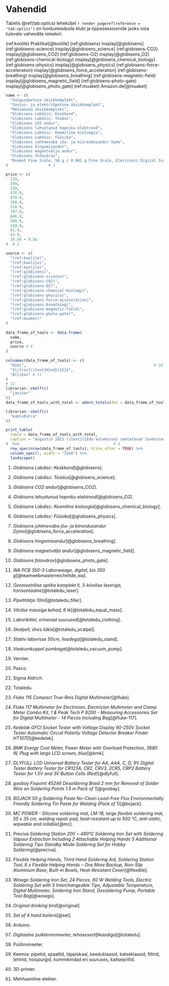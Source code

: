 # Vahendid

Tabelis \@ref(tab:optics) leheküljel `r render_pageref(reference = "tab:optics")` on loodusteaduste klubi ja õppesessioonide jaoks osta tulevate vahendite nimekiri.

(ref:koolile) Praktikal[@koolile]
(ref:globisens) insplay[@globisens]
(ref:globisens-science) insplay[@globisens_science]
(ref:globisens-CO2) insplay[@globisens_CO2]
(ref:globisens-O2) insplay[@globisens_O2]
(ref:globisens-chemical-biology) insplay[@globisens_chemical_biology]
(ref:globisens-physics) insplay[@globisens_physics]
(ref:globisens-force-acceleration) insplay[@globisens_force_acceleration]
(ref:globisens-breathing) insplay[@globisens_breathing]
(ref:globisens-magnetic-field) insplay[@globisens_magnetic_field]
(ref:globisens-photo-gate) insplay[@globisens_photo_gate]
(ref:muaket) Amazon.de[@muaket]

```r
name <- c(
  "Valgusõpetuse üksikkomplekt",
  "Soojus- ja elektriõpetuse üksikkomplekt",
  "Mehaanika üksikkomplekt",
  "Globisens Labdisc: Keskkond",
  "Globisens Labdisc: Teadus",
  "Globisens CO2 andur",
  "Globisens lahustunud hapniku elektrood",
  "Globisens Labdisc: Keemiline bioloogia",
  "Globisens Labdisc: Füüsika",
  "Globisens juhtmevaba jõu- ja kiirendusandur Dymo",
  "Globisens hingamisandur",
  "Globisens magnetvälja andur",
  "Globisens fotovärav",
  "Muaket Fine Scale, 50 g / 0.001 g Fine Scale, Electronic Digital Scales with LCD Display, Professional Milligram Scale, Pocket Scale, Laboratory Scale, Gold Scale, Letter Scale, MG Scales"
)                  # 1

price <- c(
  119,
  299,
  159,
  478.9,
  478.9,
  268.9,
  218.9,
  707.9,
  646.9,
  308.9,
  149.9,
  61.9,
  42.9,
  19.99 + 9.56
)  # 2

source <- c(
  "(ref:koolile)",
  "(ref:koolile)",
  "(ref:koolile)",
  "(ref:globisens)",
  "(ref:globisens-science)",
  "(ref:globisens-CO2)",
  "(ref:globisens-O2)",
  "(ref:globisens-chemical-biology)",
  "(ref:globisens-physics)",
  "(ref:globisens-force-acceleration)",
  "(ref:globisens-breathing)",
  "(ref:globisens-magnetic-field)",
  "(ref:globisens-photo-gate)",
  "(ref:muaket)"
)
                                                                                                  # 3
data_frame_of_tools <- data.frame(                                                           # 4
  name,                                                                                          # 5
  price,
  source # 6
)                                                                                                 # 7
                                                                                                  # 8
colnames(data_frame_of_tools) <- c(                                                          # 9
  "Nimi",                                                         # 10
  "$\\frac{\\text{Hind}}{€}$",
  "Allikas" # 11
)                                                     
# 12
librarian::shelf(c(
  "janitor"
))
data_frame_of_tools_with_total <- adorn_totals(dat = data_frame_of_tools, where = "row", fill = "", na.rm = TRUE, name = "Kokku", c(`$\\frac{\\text{Hind}}{€}$`))

librarian::shelf(c(
  "kableExtra"
))

print_table(                                                                                     # 14
  table = data_frame_of_tools_with_total,                                                              # 15
  caption = "Augustis 2023 \\textit{Edu Valemisse} soetatavad loodusteaduste õpetamise vahendid."                       # 16
)  %>%                                          # 4
  row_spec(nrow(data_frame_of_tools), hline_after = TRUE) %>%
  column_spec(1, width = "32em") %>%
  landscape()

```

1. *Globisens Labdisc: Keskkond*[@globisens].

2. *Globisens Labdisc: Teadus*[@globisens_science].

3. *Globisens CO2 andur*[@globisens_CO2].

4. *Globisens lahustunud hapniku elektrood*[@globisens_O2].

5. *Globisens Labdisc: Keemiline bioloogia*[@globisens_chemical_biology].

6. *Globisens Labdisc: Füüsika*[@globisens_physics].

7. *Globisens juhtmevaba jõu- ja kiirendusandur Dymo*[@globisens_force_acceleration].

8. *Globisens hingamisandur*[@globisens_breathing].

9. *Globisens magnetvälja andur*[@globisens_magnetic_field].

10. *Globisens fotovärav*[@globisens_photo_gate].

11. *WA PCB 350-3 Laborwaage, digital, bis 350 g*[@teamwebmasterreicheltde_wa].

12. *Geomeetrilise optika komplekt II, 3-kiirelise laseriga, horisontaalne*[@totaledu_laser].

13. *Pipetitäitja 10ml*[@totaledu_filler].

14. *Võrdse massiga kehad, 6 tk*[@totaledu_equal_mass].

15. *Laborikittel, erinevad suurused*[@totaledu_clothing].

16. *Skalpell, ühes tükis*[@totaledu_scalpel].

17. *Statiiv laborisse 50cm, lisadega*[@totaledu_stand].

18. *Vaakumkuppel pumbaga*[@totaledu_vacuum_pump].

2. Vernier.

3. Pasco.

4. Sigma Aldrich.

5. Totaledu.

6. *Fluke 115 Compact True-Rms Digital Multimeter*[@fluke].

7. *Fluke 117 Multimeter for Electrician, Electrician Multimeter and Clamp Meter Combo Kit, 1 & Peak Tech P 8200 - Measuring Accessories Set for Digital Multimeter - 14 Pieces Including Bag*[@fluke-117].

8. *Kedelak GFCI Socket Tester with Voltage Display 90-250V Socket Tester Automatic Circuit Polarity Voltage Detector Breaker Finder HT107D*[@kedelak].

9. *BMK Energy Cost Meter, Power Meter with Overload Protection, 3680 W, Plug with large LCD screen, blue*[@bmk].

10. *DLYFULL LCD Universal Battery Tester for AA, AAA, C, D, 9V Digital Tester Battery Tester for CR123A, CR2, CRV3, 2CR5, CRP2 Battery Tester for 1.5V and 3V Button Cells (Red)*[@dlyfull].

11. *goobay Fixpoint 45246 Desoldering Braid 2 mm for Removal of Solder Wire on Soldering Points 1.5 m Pack of 1*[@goobay].

12. *BOJACK 50 g Soldering Paste No-Clean Lead-Free Flux Environmentally Friendly Soldering Tin Paste for Welding (Pack of 1)*[@bojack].

13. *MC POWER - Silicone soldering mat, LM-18, large flexible soldering mat, 55 x 35 cm, welding repair pad, heat-resistant up to 500 °C, anti-static, wipeable and rollable*[@mc].

14. *Preciva Soldering Station 200 ~ 480°C Soldering Iron Set with Soldering Vapour Extraction Including 2 Attachable Helping Hands 5 Additional Soldering Tips Standby Mode Soldering Set for Hobby Soldering*[@preciva].

15. *Flexible Helping Hands, Third Hand Soldering Aid, Soldering Station Tool, 6 x Flexible Helping Hands – One More Backup, Non-Slip Aluminium Base, Built-in Bowls, Heat-Resistant Cover*[@flexible].

16. *Wowgo Soldering Iron Set, 24 Pieces, 60 W Welding Tools, Electric Soldering Set with 5 Interchangeable Tips, Adjustable Temperature, Digital Multimeter, Soldering Iron Stand, Desoldering Pump, Portable Tool Bag*[@wowgo].

17. *Original drinking bird*[@original].

18. *Set of 4 hand boilers*[@set].

10. Arduino.

19. *Digitaalne pulktermomeeter, tehasesertifikaadiga*[@totaledu].

20. Psühromeeter.

21. Keemia: pipetid, spaatlid, täppiskaal, keeduklaasid, katseklaasid, filtrid, lehtrid, hoiupurgid, kummikindad eri suuruses, kaitseprillid.

22. 3D-printer.

23. Mehhaaniline elekter.